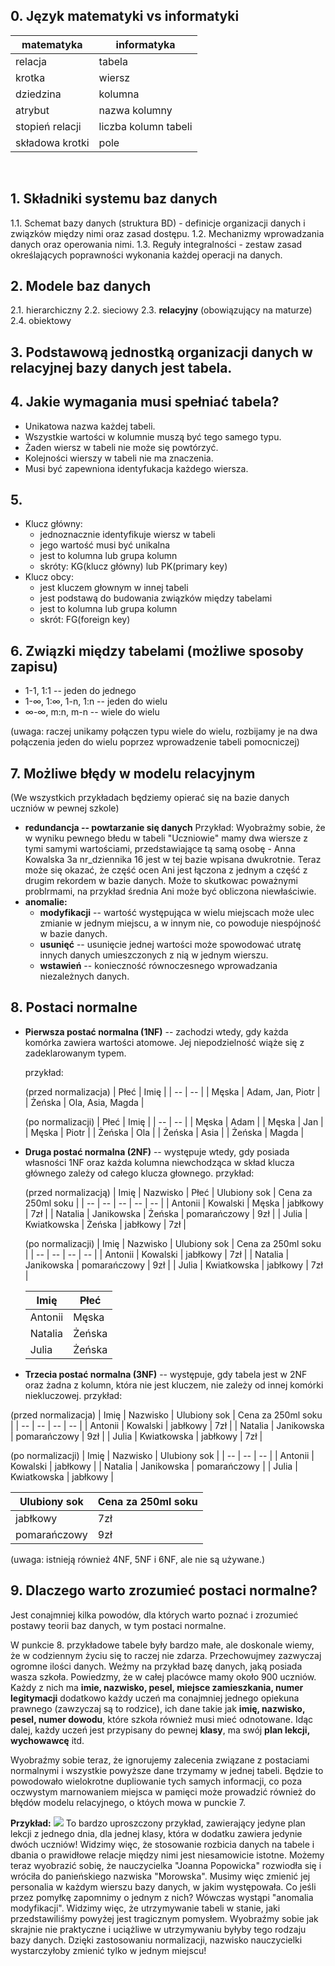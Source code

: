## 0. Język matematyki vs informatyki

| matematyka | informatyka |
| ---------- | ----------- |
| relacja | tabela |
| krotka | wiersz |
| dziedzina | kolumna |
| atrybut | nazwa kolumny |
| stopień relacji | liczba kolumn tabeli |
| składowa krotki | pole |
<br/>

## 1. Składniki systemu baz danych
1.1. Schemat bazy danych (struktura BD) - definicje organizacji danych i związków między nimi oraz zasad dostępu.
1.2. Mechanizmy wprowadzania danych oraz operowania nimi.
1.3. Reguły integralności - zestaw zasad określających poprawności wykonania każdej operacji na danych.

## 2. Modele baz danych
2.1. hierarchiczny
2.2. sieciowy
2.3. **relacyjny** (obowiązujący na maturze)
2.4. obiektowy

## 3. Podstawową jednostką organizacji danych w relacyjnej bazy danych jest tabela.

## 4. Jakie wymagania musi spełniać tabela?
* Unikatowa nazwa każdej tabeli.
* Wszystkie wartości w kolumnie muszą być tego samego typu.
* Żaden wiersz w tabeli nie może się powtórzyć.
* Kolejności wierszy w tabeli nie ma znaczenia.
* Musi być zapewniona identyfukacja każdego wiersza.

## 5.
* Klucz główny:
    * jednoznacznie identyfikuje wiersz w tabeli
    * jego wartość musi być unikalna
    * jest to kolumna lub grupa kolumn
    * skróty: KG(klucz główny) lub PK(primary key)
* Klucz obcy:
    * jest kluczem głownym w innej tabeli
    * jest podstawą do budowania związków między tabelami
    * jest to kolumna lub grupa kolumn
    * skrót: FG(foreign key)

## 6. Związki między tabelami (możliwe sposoby zapisu)
* 1-1, 1:1 -- jeden do jednego
* 1-∞, 1:∞, 1-n, 1:n -- jeden do wielu
* ∞-∞, m:n, m-n -- wiele do wielu

(uwaga: raczej unikamy połączen typu wiele do wielu, rozbijamy je na dwa połączenia jeden do wielu poprzez wprowadzenie tabeli pomocniczej)

## 7. Możliwe błędy w modelu relacyjnym
(We wszystkich przykładach będziemy opierać się na bazie danych uczniów w pewnej szkole)
* **redundancja -- powtarzanie się danych**
     Przykład: Wyobrażmy sobie, że w wyniku pewnego błedu w tabeli "Uczniowie" mamy dwa wiersze z tymi samymi wartościami, przedstawiające tą samą osobę - Anna Kowalska 3a nr_dziennika 16 jest w tej bazie wpisana dwukrotnie. Teraz może się okazać, że część ocen Ani jest łączona z jednym a część z drugim rekordem w bazie danych. Może to skutkowac poważnymi problrmami, na przykład średnia Ani może być obliczona niewłaściwie.
* **anomalie:**
    * **modyfikacji** -- wartość występująca w wielu miejscach może ulec zmianie w jednym miejscu, a w innym nie, co powoduje niespójność w bazie danych.
    * **usunięć** -- usunięcie jednej wartości może spowodować utratę innych danych umieszczonych z nią w jednym wierszu.
    * **wstawień** -- konieczność równoczesnego wprowadzania niezależnych danych.


## 8. Postaci normalne
* **Pierwsza postać normalna (1NF)** -- zachodzi wtedy, gdy każda komórka zawiera wartości atomowe. Jej niepodzielność wiąże się z zadeklarowanym typem.

    przykład:

    (przed normalizacja)
    | Płeć | Imię |
    | -- | -- |
    | Męska | Adam, Jan, Piotr |
    | Żeńska | Ola, Asia, Magda |

    (po normalizacji)
    | Płeć | Imię |
    | -- | -- |
    | Męska | Adam |
    | Męska | Jan |
    | Męska | Piotr |
    | Żeńska | Ola |
    | Żeńska | Asia |
    | Żeńska | Magda |


* **Druga postać normalna (2NF)** -- występuje wtedy, gdy posiada własności 1NF oraz każda kolumna niewchodząca w skład klucza głównego zależy od całego klucza głownego.
    przykład:

    (przed normalizacją)
    | Imię | Nazwisko | Płeć | Ulubiony sok | Cena za 250ml soku |
    | -- | -- | -- | -- | -- |
    | Antonii | Kowalski | Męska | jabłkowy | 7zł |
    | Natalia | Janikowska | Żeńska | pomarańczowy | 9zł |
    | Julia | Kwiatkowska | Żeńska | jabłkowy | 7zł |

    (po normalizacji)
    | Imię | Nazwisko | Ulubiony sok | Cena za 250ml soku |
    | -- | -- | -- | -- |
    | Antonii | Kowalski | jabłkowy | 7zł |
    | Natalia | Janikowska | pomarańczowy | 9zł |
    | Julia | Kwiatkowska | jabłkowy | 7zł |

    | Imię | Płeć |
    | -- | -- |
    | Antonii | Męska |
    | Natalia | Żeńska |
    | Julia | Żeńska |


* **Trzecia postać normalna (3NF)** -- występuje, gdy tabela jest w 2NF oraz żadna z kolumn, która nie jest kluczem, nie zależy od innej komórki niekluczowej.
przykład:

(przed normalizacja)
| Imię | Nazwisko | Ulubiony sok | Cena za 250ml soku |
| -- | -- | -- | -- |
| Antonii | Kowalski | jabłkowy | 7zł |
| Natalia | Janikowska | pomarańczowy | 9zł |
| Julia | Kwiatkowska | jabłkowy | 7zł |

(po normalizacji)
| Imię | Nazwisko | Ulubiony sok |
| -- | -- | -- | 
| Antonii | Kowalski | jabłkowy |
| Natalia | Janikowska | pomarańczowy |
| Julia | Kwiatkowska | jabłkowy |

|  Ulubiony sok | Cena za 250ml soku |
| -- | -- |
| jabłkowy | 7zł |
| pomarańczowy | 9zł |



(uwaga: istnieją również 4NF, 5NF i 6NF, ale nie są używane.) 

## 9. Dlaczego warto zrozumieć postaci normalne?
Jest conajmniej kilka powodów, dla których warto poznać i zrozumieć postawy teorii baz danych, w tym postaci normalne.

W punkcie 8. przykładowe tabele były bardzo małe, ale doskonale wiemy, że w codziennym życiu się to raczej nie zdarza. Przechowujmey zazwyczaj ogromne ilości danych. Weźmy na przykład bazę danych, jaką posiada wasza szkoła. Powiedzmy, że w całej placówce mamy około 900 uczniów. Każdy z nich ma **imie, nazwisko, pesel, miejsce zamieszkania, numer legitymacji** dodatkowo każdy uczeń ma conajmniej jednego opiekuna prawnego (zawzyczaj są to rodzice), ich dane takie jak **imię, nazwisko, pesel, numer dowodu**, które szkoła również musi mieć odnotowane. Idąc dalej, każdy uczeń jest przypisany do pewnej **klasy**, ma swój **plan lekcji, wychowawcę** itd. 

Wyobraźmy sobie teraz, że ignorujemy zalecenia związane z postaciami normalnymi i wszystkie powyższe dane trzymamy w jednej tabeli. Będzie to powodowało wielokrotne dupliowanie tych samych informacji, co poza oczwystym marnowaniem miejsca w pamięci może prowadzić również do błędów modelu relacyjnego, o któych mowa w punckie 7.


**Przykład:**
![](https://i.imgur.com/RzlYXaJ.png)
To bardzo uproszczony przykład, zawierający jedyne plan lekcji z jednego dnia, dla jednej klasy, która w dodatku zawiera jedynie dwóch uczniów! Widzimy więc, że stosowanie rozbicia danych na tabele i dbania o prawidłowe relacje między nimi jest niesamowicie istotne. 
Możemy teraz wyobrazić sobię, że nauczycielka "Joanna Popowicka" rozwiodła się i wróciła do panieńskiego nazwiska "Morowska". Musimy więc zmienić jej personalia w każdym wierszu bazy danych, w jakim występowała. Co jeśli przez pomyłkę zapomnimy o jednym z nich? Wówczas wystąpi "anomalia modyfikacji". Widzimy więc, że utrzymywanie tabeli w stanie, jaki przedstawiliśmy powyżej jest tragicznym pomysłem. Wyobraźmy sobie jak skrajnie nie praktyczne i uciążliwe w utrzymywaniu byłyby tego rodzaju bazy danych. Dzięki zastosowaniu normalizacji, nazwisko nauczycielki wystarczyłoby zmienić tylko w jednym miejscu!

